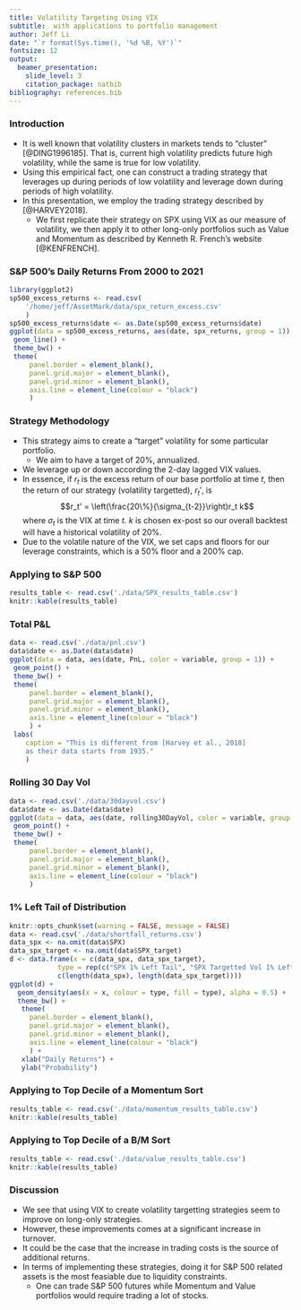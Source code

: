 ```yaml
---
title: Volatility Targeting Using VIX
subtitle:  with applications to portfolio management
author: Jeff Li
date: "`r format(Sys.time(), '%d %B, %Y')`"
fontsize: 12
output:
  beamer_presentation:
    slide_level: 3
    citation_package: natbib
bibliography: references.bib 
---
```


### Introduction

 - It is well known that volatility clusters in markets tends to "cluster" [@DING1996185].
    That is, current high volatility predicts future high volatility, while
    the same is true for low volatility.
 - Using this empirical fact, one can construct a trading strategy that leverages up 
    during periods of low volatility and leverage down during periods of high volatility.
 - In this presentation, we employ the trading strategy described by [@HARVEY2018].
    - We first replicate their strategy on SPX using VIX as our measure of volatility, 
    we then apply it to other long-only portfolios such as Value and Momentum as described by 
    Kenneth R. French's website [@KENFRENCH].

### S&P 500's Daily Returns From 2000 to 2021

```r
library(ggplot2)
sp500_excess_returns <- read.csv(
    '/home/jeff/AssetMark/data/spx_return_excess.csv'
    )
sp500_excess_returns$date <- as.Date(sp500_excess_returns$date)
ggplot(data = sp500_excess_returns, aes(date, spx_returns, group = 1)) +
 geom_line() +
 theme_bw() +
 theme(
     panel.border = element_blank(),
     panel.grid.major = element_blank(),
     panel.grid.minor = element_blank(),
     axis.line = element_line(colour = "black")
     )
```

### Strategy Methodology

 - This strategy aims to create a "target" volatility for some particular portfolio.
    - We aim to have a target of 20%, annualized.
 - We leverage up or down according the 2-day lagged VIX values.
 - In essence, if $r_t$ is the excess return\footnote{Excess of risk-free rate.} of our base portfolio at time $t$, then 
    the return of our strategy (volatility targetted), $r_t'$, is 
    $$r_t' = \left(\frac{20\%}{\sigma_{t-2}}\right)r_t k$$
    where $\sigma_t$ is the VIX at time $t$.\footnote{To be precise, it's the VIX index divided by 100.} $k$ is 
    chosen ex-post so our overall backtest will have a historical volatility of 20%.
 - Due to the volatile nature of the VIX, we set caps and floors for our leverage constraints, which is a 50% floor
    and a 200% cap.

### Applying to S&P 500
```r
results_table <- read.csv('./data/SPX_results_table.csv')
knitr::kable(results_table)
```

### Total P&L
```r
data <- read.csv('./data/pnl.csv')
data$date <- as.Date(data$date)
ggplot(data = data, aes(date, PnL, color = variable, group = 1)) +
 geom_point() +
 theme_bw() +
 theme(
     panel.border = element_blank(),
     panel.grid.major = element_blank(),
     panel.grid.minor = element_blank(),
     axis.line = element_line(colour = "black")
     ) +
 labs(
    caption = "This is different from [Harvey et al., 2018]
    as their data starts from 1935."
    )
```

### Rolling 30 Day Vol

```r
data <- read.csv('./data/30dayvol.csv')
data$date <- as.Date(data$date)
ggplot(data = data, aes(date, rolling30DayVol, color = variable, group = 1)) +
 geom_point() +
 theme_bw() +
 theme(
     panel.border = element_blank(),
     panel.grid.major = element_blank(),
     panel.grid.minor = element_blank(),
     axis.line = element_line(colour = "black")
     )
```

### 1% Left Tail of Distribution
```r
knitr::opts_chunk$set(warning = FALSE, message = FALSE)
data <- read.csv('./data/shortfall_returns.csv')
data_spx <- na.omit(data$SPX)
data_spx_target <- na.omit(data$SPX_target)
d <- data.frame(x = c(data_spx, data_spx_target),
            type = rep(c("SPX 1% Left Tail", "SPX Targetted Vol 1% Left Tail"),
            c(length(data_spx), length(data_spx_target))))
ggplot(d) +
  geom_density(aes(x = x, colour = type, fill = type), alpha = 0.5) +
  theme_bw() +
   theme(
     panel.border = element_blank(),
     panel.grid.major = element_blank(),
     panel.grid.minor = element_blank(),
     axis.line = element_line(colour = "black")
     ) + 
   xlab("Daily Returns") +
   ylab("Probability")

```

### Applying to Top Decile of a Momentum Sort
```r
results_table <- read.csv('./data/momentum_results_table.csv')
knitr::kable(results_table)
```


### Applying to Top Decile of a B/M Sort
```r
results_table <- read.csv('./data/value_results_table.csv')
knitr::kable(results_table)
```

### Discussion
 - We see that using VIX to create volatility targetting strategies
   seem to improve on long-only strategies.
 - However, these improvements comes at a significant increase in turnover.
 - It could be the case that the increase in trading costs is the source of 
   additional returns.
 - In terms of implementing these strategies, doing it for S&P 500 related 
   assets is the most feasiable due to liquidity constraints.
      - One can trade S&P 500 futures while Momentum and Value portfolios
         would require trading a lot of stocks.
